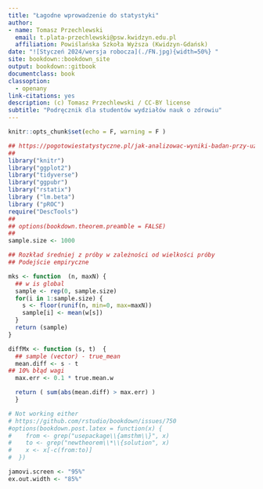 ```yaml
---
title: "Łagodne wprowadzenie do statystyki"
author:
- name: Tomasz Przechlewski
  email: t.plata-przechlewski@psw.kwidzyn.edu.pl
  affiliation: Powiślańska Szkoła Wyższa (Kwidzyn-Gdańsk)
date: "![Styczeń 2024/wersja robocza](./FN.jpg){width=50%} "
site: bookdown::bookdown_site
output: bookdown::gitbook
documentclass: book
classoption:
  - openany
link-citations: yes
description: (c) Tomasz Przechlewski / CC-BY license
subtitle: "Podręcznik dla studentów wydziałów nauk o zdrowiu"
---
```


```r
knitr::opts_chunk$set(echo = F, warning = F )

## https://pogotowiestatystyczne.pl/jak-analizowac-wyniki-badan-przy-uzyciu-ankiety-wlasnego-autorstwa/
##
library("knitr")
library("ggplot2")
library("tidyverse")
library("ggpubr")
library("rstatix")
library ("lm.beta")
library ("pROC")
require("DescTools")
##
## options(bookdown.theorem.preamble = FALSE)
##
sample.size <- 1000

## Rozkład średniej z próby w zależności od wielkości próby 
## Podejście empiryczne

mks <- function  (n, maxN) {
  ## w is global
  sample <- rep(0, sample.size)
  for(i in 1:sample.size) {
    s <- floor(runif(n, min=0, max=maxN))
    sample[i] <- mean(w[s])
  }
  return (sample)
}

diffMx <- function (s, t)  { 
  ## sample (vector) - true_mean
  mean.diff <- s - t
## 10% błąd wagi
  max.err <- 0.1 * true.mean.w 

  return ( sum(abs(mean.diff) > max.err) )
  }

# Not working either
# https://github.com/rstudio/bookdown/issues/750
#options(bookdown.post.latex = function(x) {
#    from <- grep("usepackage\\{amsthm\\}", x)
#    to <- grep("newtheorem\\*\\{solution", x)
#    x <- x[-c(from:to)]
#  })

jamovi.screen <- "95%"
ex.out.width <- "85%"
```






